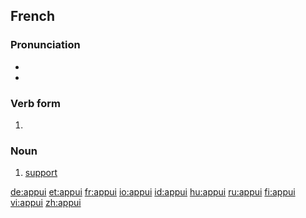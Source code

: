 ==French==
===Pronunciation===
*{{IPA|/apɥi/|lang=fr}}
*{{audio|Fr-appui.ogg|audio}}

===Verb form===
{{fr-verb form}}

#{{past participle of|appuyer|lang=French}}

===Noun===
{{fr-noun|m}}

# [[support]]

[[de:appui]]
[[et:appui]]
[[fr:appui]]
[[io:appui]]
[[id:appui]]
[[hu:appui]]
[[ru:appui]]
[[fi:appui]]
[[vi:appui]]
[[zh:appui]]